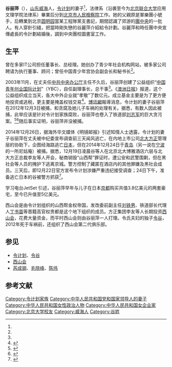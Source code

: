 {{Infobox officeholder
|图像     = 
|图像大小 = 
|图像说明 = 
|姓名     = 谷丽萍
|本名     = 
|字       = 
|号       =  
|其他姓名 = 
|性别     = 女
|籍贯     = [[山东省|山东]][[威海市|威海]]
|出生日期 = {{birth year and age|1959|4}}
|出生地点 = 
|逝世日期 = 
|逝世地点 = 
|居处     = 北京市
|安葬地点 = 
|政党     = {{CPC}}
|职业     = 
|父母     = 
|配偶     = [[令计划|令计划]] {{birth year and age|1956|10|22|}}
|伴侣     = 
|兒女     = [[令谷|令谷]]（兒子）（1988年－2012年3月18日）
|亲属     = 
|国籍     = {{PRC}}
|宗教信仰 = 
|学历     = 北大分校法律系畢業
|专业     = 
|母校     =
|网站     = 
|签名     = 
|脚注     =
}}

'''谷丽萍'''（{{bd|1959年|4月|}}），[[山东省|山东]][[威海市|威海]]人，[[令计划|令计划]]的妻子<ref name="Gu Liping" />，{{fact|[[北京大学分校|北京大学分校]]}}法律系（沿袭至今为[[北京联合大学|北京联合大学]]应用文理学院法律系）畢業后分到[[北京市人民檢察院|北京市人民檢察院]]工作。她的父親原是軍樂團小號手，后轉業到北京[[圆明园|圆明园]]當某工程隊黨支書記，期間認識了郊游的[[中国共产主义青年团中央委员会|團中央]]的一批人。有人穿針引綫，把當時剛失戀的谷麗萍介紹給令計劃。谷麗萍和時任團中央宣傳處長的令計劃結婚後，調到中央團校圖書室工作。

==生平==
曾在多家IT公司担任董事长、总经理。她创办了青少年社会机构网站，被多家公司聘请为执行董事、顾问；曾任中国青少年宫协会副会长和秘书长<ref name="Gu Liping" />。

2003年11月，在丈夫任[[中共中央办公厅|中共中央办公厅]]主任不久后，谷丽萍创建了公益组织“[[中国青年创业国际计划|中国青年创业国际计划]]”（YBC），自任副理事长，总干事<ref name="Gu Liping" />。《[[澳洲日报|澳洲日报]]》报道，这个公益组织成立当天，各大中外企业就“孝敬”了数亿元。成立基金主要是为了更方便地投资或逃税，更主要是掩盖权钱交易<ref name="Gu Liping">{{cite news|title=谷氏又一女强人：令计划妻子生财“有道”|url=http://dailynews.sina.com/gb/chn/chnnews/ausdaily/20120614/02503471093.html|work=|publisher=澳洲日报|date=2012年6月14日|accessdate=2012-09-30|archive-date=2012-10-29|archive-url=https://web.archive.org/web/20121029042304/http://dailynews.sina.com/gb/chn/chnnews/ausdaily/20120614/02503471093.html|dead-url=no}}</ref>。[[博讯|博讯網]]報導消息，令计划的妻子谷丽萍在2012年12月3日被捕，和贪腐及她儿子车祸的处理有关。据悉，有数人因此被捕，此举应该是针对令计划家族腐败，谷丽萍也卷入了铁道部[[刘志军|刘志军]]的巨大贪污案。<ref>{{Cite web|url=http://news.boxun.com/news/gb/china/2012/12/201212050918.shtml|title=令计划的妻子、四川省委副书记李春城分别被捕|accessdate=2017-09-15|author=|date=2012-12-05|work=|publisher=博讯|archive-date=2017-09-15|archive-url=https://web.archive.org/web/20170915204319/http://news.boxun.com/news/gb/china/2012/12/201212050918.shtml|dead-url=no}}</ref><ref>{{Cite web |url=http://www.chinese.rfi.fr/%E4%B8%AD%E5%9B%BD/20121205-%E6%B5%B7%E5%A4%96%E5%AA%92%E4%BD%93%E6%8A%A5%E9%81%93%E4%BB%A4%E8%AE%A1%E5%88%92%E7%9A%84%E5%A6%BB%E5%AD%90%E8%B0%B7%E4%B8%BD%E8%90%8D%E8%A2%AB%E6%8D%95 |title=海外媒体报道令计划的妻子谷丽萍被捕 |accessdate=2014-09-19 |archive-date=2014-12-26 |archive-url=https://web.archive.org/web/20141226012416/http://www.chinese.rfi.fr/%E4%B8%AD%E5%9B%BD/20121205-%E6%B5%B7%E5%A4%96%E5%AA%92%E4%BD%93%E6%8A%A5%E9%81%93%E4%BB%A4%E8%AE%A1%E5%88%92%E7%9A%84%E5%A6%BB%E5%AD%90%E8%B0%B7%E4%B8%BD%E8%90%8D%E8%A2%AB%E6%8D%95 |dead-url=no }}</ref>随后事实证明，谷丽萍并没被捕。

2014年12月26日，据海外华文媒体《明镜邮报》引述知情人士透露，令计划的妻子谷丽萍在丈夫被中纪委宣布调查前三天闻风逃亡，在内地上市公司[[方正集團|北大方正]]管理层的协助下，企图经海路逃亡[[日本|日本]]，但在2014年12月24日于[[青岛市|青岛]]（另一说在[[宁波市|宁波]]的一所尼姑庵）被捕。据悉，12月19日凌晨谷等人在北京北大博雅酒店六层与北大方正总裁李友等人开会，秘商销毁“山西帮”罪证时，遭公安和武警围剿，但在黑社会等人员的掩护下逃离京城。警方控制了藏匿在酒店内的其他罪嫌及黑社会成员。三天后，即12月22日官方宣布令计划涉嫌严重违纪接受调查；24日下午，准备逃亡日本的谷被警方抓获<ref>{{Cite web|url=http://news.hexun.com/2014-12-26/171825316.html|title=传令计划妻子谷丽萍24日在青岛被捕 逃亡日本失败-|accessdate=2017-09-15|author=|date=2014-12-26|work=|publisher=和讯网|archive-url=https://web.archive.org/web/20170915214941/http://news.hexun.com/2014-12-26/171825316.html|archive-date=2017-09-15|dead-url=yes}}</ref>。

学习电台JetSet 引述，谷丽萍早年与儿子在日本[[京都|京都]]购买共值3.8亿美元的两套豪宅，至今已升值至5亿美元。

西山会是由令计划组织的山西帮金权帝国，发改委前副主任[[刘铁男|刘铁男]]、铁道部长代理人[[丁书苗|丁书苗]]等晋籍高官权贵都是这个地下组织的成员。方正集团李友等人长期投资[[西山会|西山会]]，花费大量资金，而平时西山会则由谷丽萍一人打理。令氏夫妇的独子[[令谷|令谷]]，2012年死于车祸前，还组织了西山会第二代俱乐部。

== 参见 ==
* [[令计划|令计划]]、[[令谷|令谷]]
* [[西山会|西山会]]
* [[芮成钢|芮成钢]]、[[毛晓峰|毛晓峰]]、[[陈伟_(政治人物)|陈伟]]

== 参考文献 ==
{{Reflist|2}}

{{DEFAULTSORT:G}}
[[Category:令计划家族|Category:令计划家族]]
[[Category:中华人民共和国党和国家领导人的妻子|Category:中华人民共和国党和国家领导人的妻子]]
[[Category:中华人民共和国女性政治人物|Category:中华人民共和国女性政治人物]]
[[Category:中华人民共和国女企业家|Category:中华人民共和国女企业家]]
[[Category:北京大学校友|Category:北京大学校友]]
[[Category:威海人|Category:威海人]]
[[Category:谷姓|Category:谷姓]]